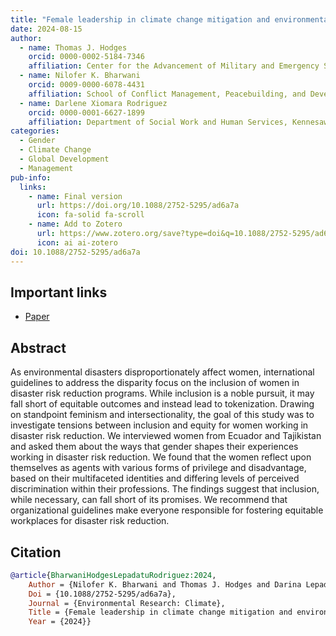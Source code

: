 ```yaml
---
title: "Female leadership in climate change mitigation and environmental sustainability"
date: 2024-08-15
author:
  - name: Thomas J. Hodges
    orcid: 0000-0002-5184-7346
    affiliation: Center for the Advancement of Military and Emergency Services (AMES) Research, Kennesaw State University
  - name: Nilofer K. Bharwani
    orcid: 0009-0000-6078-4431
    affiliation: School of Conflict Management, Peacebuilding, and Development, Kennesaw State University
  - name: Darlene Xiomara Rodriguez
    orcid: 0000-0001-6627-1899
    affiliation: Department of Social Work and Human Services, Kennesaw State University
categories:
  - Gender
  - Climate Change
  - Global Development
  - Management
pub-info:
  links:
    - name: Final version
      url: https://doi.org/10.1088/2752-5295/ad6a7a
      icon: fa-solid fa-scroll
    - name: Add to Zotero
      url: https://www.zotero.org/save?type=doi&q=10.1088/2752-5295/ad6a7a
      icon: ai ai-zotero
doi: 10.1088/2752-5295/ad6a7a
---
```


## Important links

-   [Paper](https://dx.doi.org/10.1088/2752-5295/ad6a7a)

## Abstract

As environmental disasters disproportionately affect women, international guidelines to address the disparity focus on the inclusion of women in disaster risk reduction programs. While inclusion is a noble pursuit, it may fall short of equitable outcomes and instead lead to tokenization. Drawing on standpoint feminism and intersectionality, the goal of this study was to investigate tensions between inclusion and equity for women working in disaster risk reduction. We interviewed women from Ecuador and Tajikistan and asked them about the ways that gender shapes their experiences working in disaster risk reduction. We found that the women reflect upon themselves as agents with various forms of privilege and disadvantage, based on their multifaceted identities and differing levels of perceived discrimination within their professions. The findings suggest that inclusion, while necessary, can fall short of its promises. We recommend that organizational guidelines make everyone responsible for fostering equitable workplaces for disaster risk reduction.

## Citation

``` bibtex
@article{BharwaniHodgesLepadatuRodriguez:2024,
    Author = {Nilofer K. Bharwani and Thomas J. Hodges and Darina Lepadatu and Darlene Xiomara Rodriguez},
    Doi = {10.1088/2752-5295/ad6a7a},
    Journal = {Environmental Research: Climate},
    Title = {Female leadership in climate change mitigation and environmental sustainability},
    Year = {2024}}
```
